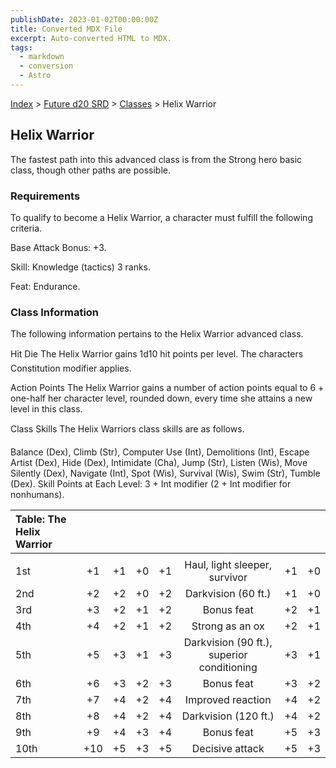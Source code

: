 ```yaml
---
publishDate: 2023-01-02T00:00:00Z
title: Converted MDX File
excerpt: Auto-converted HTML to MDX.
tags:
  - markdown
  - conversion
  - Astro
---
```






[Index](-index) > [Future d20 SRD](future-d20-srd-index) > [Classes](future-d20-srd-classes-index) > Helix Warrior




## Helix Warrior


The fastest path into this advanced class is from the Strong hero basic class, though other paths are possible.


### Requirements


To qualify to become a Helix Warrior, a character must fulfill the following criteria.


Base Attack Bonus: +3.


Skill: Knowledge (tactics) 3 ranks.


Feat: Endurance.


### Class Information


The following information pertains to the Helix Warrior advanced class.


Hit Die
The Helix Warrior gains 1d10 hit points per level. The characters Constitution modifier applies.


Action Points
The Helix Warrior gains a number of action points equal to 6 + one-half her character level, rounded down, every time she attains a new level in this class.


Class Skills
The Helix Warriors class skills are as follows.


Balance (Dex), Climb (Str), Computer Use (Int), Demolitions (Int), Escape Artist (Dex), Hide (Dex), Intimidate (Cha), Jump (Str), Listen (Wis), Move Silently (Dex), Navigate (Int), Spot (Wis), Survival (Wis), Swim (Str), Tumble (Dex).
Skill Points at Each Level: 3 + Int modifier (2 + Int modifier for nonhumans).


| Table: The Helix Warrior |  |  |  |  |  |  |  |
| :-------------------------- | :--: | :--: | :--: | :--: | :--: | :--: | --: |
|  |  |  |  |  |  |  |  |
| 1st | +1 | +1 | +0 | +1 | Haul, light sleeper, survivor | +1 | +0 |
| 2nd | +2 | +2 | +0 | +2 | Darkvision (60 ft.) | +1 | +0 |
| 3rd | +3 | +2 | +1 | +2 | Bonus feat | +2 | +1 |
| 4th | +4 | +2 | +1 | +2 | Strong as an ox | +2 | +1 |
| 5th | +5 | +3 | +1 | +3 | Darkvision (90 ft.), superior conditioning | +3 | +1 |
| 6th | +6 | +3 | +2 | +3 | Bonus feat | +3 | +2 |
| 7th | +7 | +4 | +2 | +4 | Improved reaction | +4 | +2 |
| 8th | +8 | +4 | +2 | +4 | Darkvision (120 ft.) | +4 | +2 |
| 9th | +9 | +4 | +3 | +4 | Bonus feat | +5 | +3 |
| 10th | +10 | +5 | +3 | +5 | Decisive attack | +5 | +3 |




